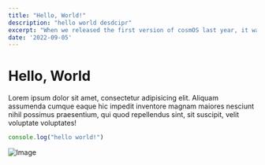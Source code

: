 ```yaml
---
title: "Hello, World!"
description: "hello world desdcipr"
excerpt: "When we released the first version of cosmOS last year, it was written in Go. Go is a wonderful programming language with a lot of benefits, but it’s been a while since I’ve seen an article on the front page of Hacker News about rewriting some important tool in Go and I see articles on there about rewriting things in Rust every single week."
date: '2022-09-05'
---
```



# Hello, World

Lorem ipsum dolor sit amet, consectetur adipisicing elit. Aliquam assumenda cumque eaque hic impedit inventore magnam maiores nesciunt nihil possimus praesentium, qui quod repellendus sint, sit suscipit, velit voluptate voluptates!


```js
console.log("hello world!")
```

![Image](https://spotlight.tailwindui.com/_next/image?url=%2F_next%2Fstatic%2Fmedia%2Fplanetaria-design-system.d4cfce90.png&w=1920&q=75)